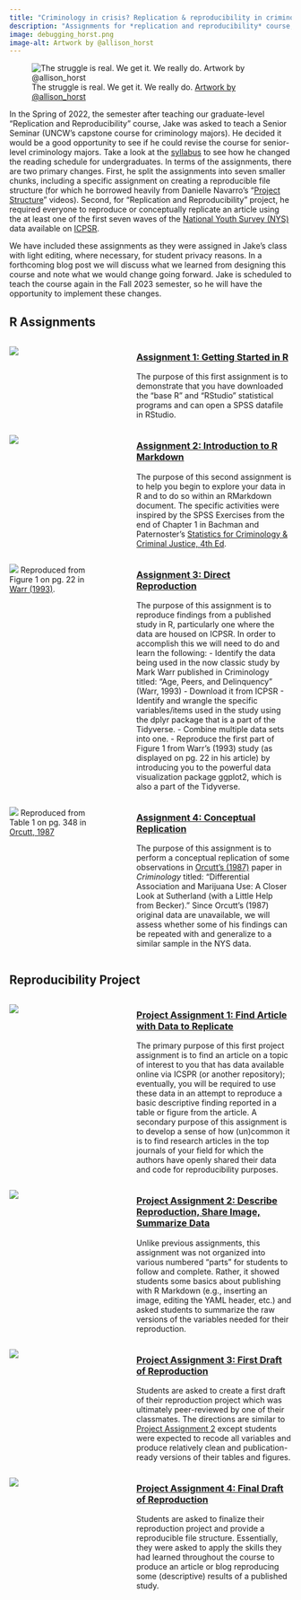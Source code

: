 ```yaml
---
title: "Criminology in crisis? Replication & reproducibility in criminology & the social sciences (Undergraduate-level)"
description: "Assignments for *replication and reproducibility* course, modified for undergraduate seniors. Includes a crash course for conducting reproducible research using R (#1-#4) and a 'reproducibility project' (#5-#7) where students reproduce or conceptually replicate results from a published article using data from the National Youth Survey."
image: debugging_horst.png
image-alt: Artwork by @allison_horst
---
```


![The struggle is real. We get it. We really do. [Artwork by @allison_horst](https://allisonhorst.com/allison-horst)](debugging_horst.png)

In the Spring of 2022, the semester after teaching our graduate-level "Replication and Reproducibility" course, Jake was asked to teach a Senior Seminar (UNCW's capstone course for criminology majors). He decided it would be a good opportunity to see if he could revise the course for senior-level criminology majors. Take a look at the [syllabus](CRM495_Spring2022_Syllabus_2022-1-13.pdf) to see how he changed the reading schedule for undergraduates. In terms of the assignments, there are two primary changes. First, he split the assignments into seven smaller chunks, including a specific assignment on creating a reproducible file structure (for which he borrowed heavily from Danielle Navarro's "[Project Structure](https://www.youtube.com/watch?v=u6MiDFvAs9w&list=PLRPB0ZzEYegPiBteC2dRn95TX9YefYFyy)" videos). Second, for "Replication and Reproducibility" project, he required everyone to reproduce or conceptually replicate an article using the at least one of the first seven waves of the [National Youth Survey (NYS)](https://www.icpsr.umich.edu/web/ICPSR/series/88) data available on [ICPSR](https://www.icpsr.umich.edu/web/pages/).    

We have included these assignments as they were assigned in Jake's class with light editing, where necessary, for student privacy reasons. In a forthcoming blog post we will discuss what we learned from designing this course and note what we would change going forward. Jake is scheduled to teach the course again in the Fall 2023 semester, so he will have the opportunity to implement these changes.  

## R Assignments
:::: columns

::: {.column width="35%"}
![](images/Assign1_SS_Rstudio_Global_Options.png)
:::

::: {.column width="5%"}
:::

::: {.column width="60%"}
### [Assignment 1: Getting Started in R](r-assignments/R_Assign1_RRStudio_Brauer_Public.html)
The purpose of this first assignment is to demonstrate that you have downloaded the “base R” and “RStudio” statistical programs and can open a SPSS datafile in RStudio.
:::
::::

:::: columns
::: {.column width="35%"}
![](images/Assign2_SS7_Rstudio2.jpg)
:::

::: {.column width="5%"}
:::

::: {.column width="60%"}
### [Assignment 2: Introduction to R Markdown](r-assignments/R_Assign2_RMarkdown_Brauer.html)
The purpose of this second assignment is to help you begin to explore your data in R and to do so within an RMarkdown document. The specific activities were inspired by the SPSS Exercises from the end of Chapter 1 in Bachman and Paternoster’s [Statistics for Criminology & Criminal Justice, 4th Ed](https://edge.sagepub.com/bachmansccj4e).
:::
::::

:::: columns

::: {.column width="35%"}
![](images/Assign3_SS10_Warr_Fig1p22.jpg)
Reproduced from Figure 1 on pg. 22 in [Warr (1993)](https://doi.org/10.1111/j.1745-9125.1993.tb01120.x).
:::

::: {.column width="5%"}
:::

::: {.column width="60%"}
### [Assignment 3: Direct Reproduction](r-assignments/R_Assign3_ICPSR_ReprodFig_Brauer.html)
The purpose of this assignment is to reproduce findings from a published study in R, particularly one where the data are housed on ICPSR. In order to accomplish this we will need to do and learn the following:
  - Identify the data being used in the now classic study by Mark Warr published in Criminology titled: “Age, Peers, and Delinquency” (Warr, 1993)
  - Download it from ICPSR
  - Identify and wrangle the specific variables/items used in the study using the dplyr package that is a part of the Tidyverse.
  - Combine multiple data sets into one.
  - Reproduce the first part of Figure 1 from Warr’s (1993) study (as displayed on pg. 22 in his article) by introducing you to the powerful data visualization package ggplot2, which is also a part of the Tidyverse.
:::
::::

:::: columns

::: {.column width="35%"}
![](images/Assign4_SS2_Orcutt_Table1.jpg)
Reproduced from Table 1 on pg. 348 in [Orcutt, 1987](https://doi.org/10.1111/j.1745-9125.1987.tb00801.x)
:::

::: {.column width="5%"}
:::

::: {.column width="60%"}
### [Assignment 4: Conceptual Replication](r-assignments/R_Assgin4_ConceptRep_Brauer_Public.html)
The purpose of this assignment is to perform a conceptual replication of some observations in [Orcutt’s (1987)](https://onlinelibrary.wiley.com/doi/abs/10.1111/j.1745-9125.1987.tb00801.x) paper in *Criminology* titled: “Differential Association and Marijuana Use: A Closer Look at Sutherland (with a Little Help from Becker).” Since Orcutt’s (1987) original data are unavailable, we will assess whether some of his findings can be repeated with and generalize to a similar sample in the NYS data. 
:::
::::
## Reproducibility Project
:::: columns

::: {.column width="35%"}
![](images/nys-wv1-icpsr-datadoc.jpg)   
:::

::: {.column width="5%"}
:::

::: {.column width="60%"}
### [Project Assignment 1: Find Article with Data to Replicate](rep-project/Project_Assign_1_Find_Article_Brauer_Public.html)
The primary purpose of this first project assignment is to find an article on a topic of interest to you that has data available online via ICSPR (or another repository); eventually, you will be required to use these data in an attempt to reproduce a basic descriptive finding reported in a table or figure from the article. A secondary purpose of this assignment is to develop a sense of how (un)common it is to find research articles in the top journals of your field for which the authors have openly shared their data and code for reproducibility purposes.
:::
::::

:::: columns

::: {.column width="35%"}
![](images/ProjAssign2_SS_YAML_toc.jpg)   
:::

::: {.column width="5%"}
:::

::: {.column width="60%"}
### [Project Assignment 2: Describe Reproduction, Share Image, Summarize Data](rep-project/Project_Assign_2_Describe_Summarize_Brauer_Public.html)
Unlike previous assignments, this assignment was not organized into various numbered "parts" for students to follow and complete. Rather, it showed students some basics about publishing with R Markdown (e.g., inserting an image, editing the YAML header, etc.) and asked students to summarize the raw versions of the variables needed for their reproduction.   
:::
::::

:::: columns

::: {.column width="35%"}
![](images/draw-owl-draft.jpg)  

:::

::: {.column width="5%"}
:::

::: {.column width="60%"}
### [Project Assignment 3: First Draft of Reproduction](rep-project/Project_Assign_3_First-Draft-of-Reproduction.html)
Students are asked to create a first draft of their reproduction project which was ultimately peer-reviewed by one of their classmates. The directions are similar to [Project Assignment 2](rep-project/Project_Assign_2_Describe_Summarize_Brauer_Public.html) except students were expected to recode all variables and produce relatively clean and publication-ready versions of their tables and figures.
:::
::::

:::: columns

::: {.column width="35%"}
![](images/draw-owl-final.jpg)  

:::

::: {.column width="5%"}
:::

::: {.column width="60%"}
### [Project Assignment 4: Final Draft of Reproduction](rep-project/Project_Assign_4_Final-Draft-of-Reproduction.html)
Students are asked to finalize their reproduction project and provide a reproducible file structure. Essentially, they were asked to apply the skills they had learned throughout the course to produce an article or blog reproducing some (descriptive) results of a published study. 
:::
::::

